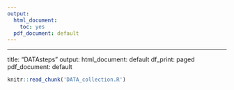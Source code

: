 ```yaml
---
output:
  html_document: 
    toc: yes
  pdf_document: default
---
```

---
title: "DATAsteps"
output:
  html_document: default
    df_print: paged
  pdf_document: default
  

```r
knitr::read_chunk('DATA_collection.R')
```


```r
```


```r
```


```r
```


```r
```


```r
```


```r
```


```r
```


```r
``` 


```r
```


```r

```



```r
```




